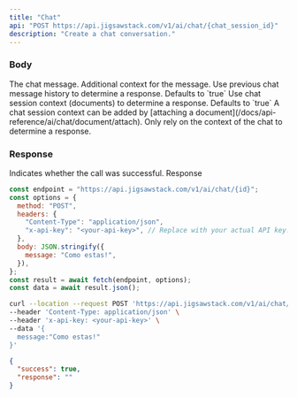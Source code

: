 ```yaml
---
title: "Chat"
api: "POST https://api.jigsawstack.com/v1/ai/chat/{chat_session_id}"
description: "Create a chat conversation."
---
```


### Body

<ParamField body="message" type="string" required>
  The chat message.
</ParamField>

<ParamField body="additional_context" type="string">
  Additional context for the message.
</ParamField>

<ParamField body="include_history" type="boolean" default="true">
  Use previous chat message history to determine a response. Defaults to `true`
</ParamField>

<ParamField body="include_context" type="boolean" default="true">
  Use chat session context (documents) to determine a response. Defaults to
  `true` A chat session context can be added by [attaching a
  document](/docs/api-reference/ai/chat/document/attach).
</ParamField>

<ParamField body="strict_context" type="boolean" default="false">
  Only rely on the context of the chat to determine a response.
</ParamField>

<Snippet file="header.mdx" />

### Response

<ResponseField name="success" type="boolean">
  Indicates whether the call was successful.
</ResponseField>

<ResponseField name="response" type="string">
  Response
</ResponseField>

<RequestExample>

```javascript Node.js
const endpoint = "https://api.jigsawstack.com/v1/ai/chat/{id}";
const options = {
  method: "POST",
  headers: {
    "Content-Type": "application/json",
    "x-api-key": "<your-api-key>", // Replace with your actual API key.
  },
  body: JSON.stringify({
    message: "Como estas!",
  }),
};
const result = await fetch(endpoint, options);
const data = await result.json();
```

```bash cURL
curl --location --request POST 'https://api.jigsawstack.com/v1/ai/chat/{id}' \
--header 'Content-Type: application/json' \
--header 'x-api-key: <your-api-key>' \
--data '{
  message:"Como estas!"
}'
```

</RequestExample>

<ResponseExample>

```json Response
{
  "success": true,
  "response": ""
}
```

</ResponseExample>
